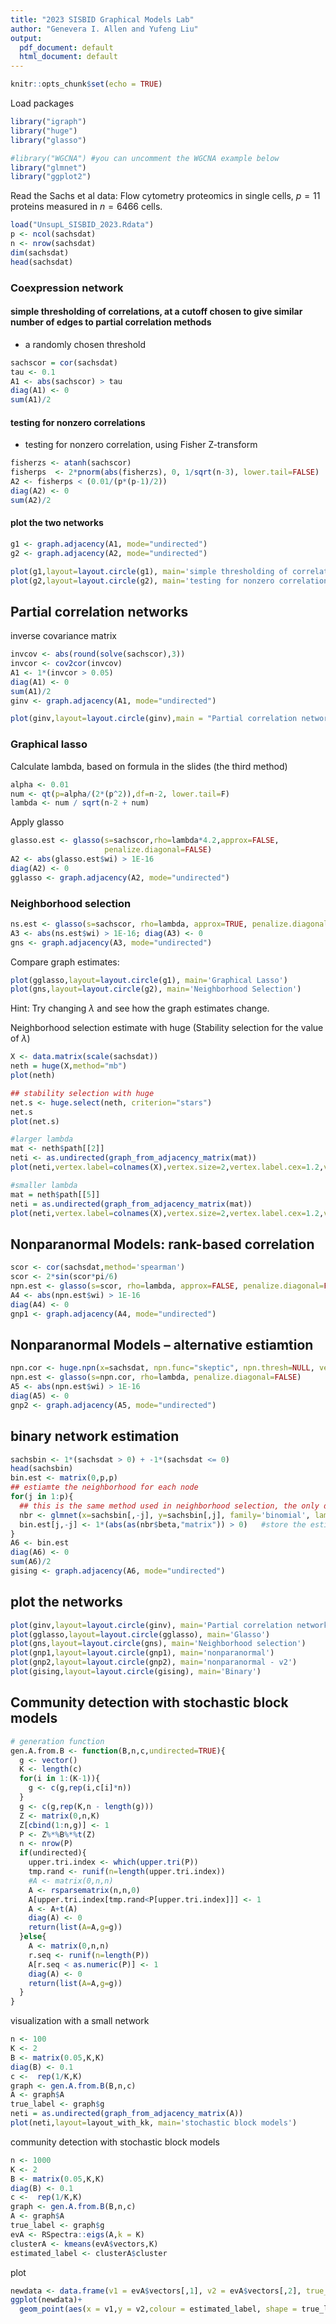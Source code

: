 ```yaml
---
title: "2023 SISBID Graphical Models Lab"
author: "Genevera I. Allen and Yufeng Liu"
output:
  pdf_document: default
  html_document: default
---
```


```r
knitr::opts_chunk$set(echo = TRUE)
```

Load packages
```r

library("igraph")
library("huge")
library("glasso")

#library("WGCNA") #you can uncomment the WGCNA example below
library("glmnet")
library("ggplot2")
```

Read the Sachs et al data: Flow cytometry proteomics in single cells, $p = 11$ proteins measured in $n = 6466$ cells.
```r
load("UnsupL_SISBID_2023.Rdata")
p <- ncol(sachsdat)
n <- nrow(sachsdat)
dim(sachsdat)
head(sachsdat)
```


### Coexpression network 
#### simple thresholding of correlations, at a cutoff chosen to give similar number of edges to partial correlation methods  
* a randomly chosen threshold
```r
sachscor = cor(sachsdat)
tau <- 0.1
A1 <- abs(sachscor) > tau
diag(A1) <- 0
sum(A1)/2
```


#### testing for nonzero correlations     
* testing for nonzero correlation, using Fisher Z-transform
```r
fisherzs <- atanh(sachscor)
fisherps  <- 2*pnorm(abs(fisherzs), 0, 1/sqrt(n-3), lower.tail=FALSE)
A2 <- fisherps < (0.01/(p*(p-1)/2))
diag(A2) <- 0
sum(A2)/2
```


#### plot the two networks
```r
g1 <- graph.adjacency(A1, mode="undirected")
g2 <- graph.adjacency(A2, mode="undirected")
```

```r
plot(g1,layout=layout.circle(g1), main='simple thresholding of correlations')
plot(g2,layout=layout.circle(g2), main='testing for nonzero correlations')

```

## Partial correlation networks  
inverse covariance matrix
```r
invcov <- abs(round(solve(sachscor),3)) 
invcor <- cov2cor(invcov)
A1 <- 1*(invcor > 0.05)
diag(A1) <- 0
sum(A1)/2
ginv <- graph.adjacency(A1, mode="undirected")
```

```r
plot(ginv,layout=layout.circle(ginv),main = "Partial correlation networks")
```

### Graphical lasso  
Calculate lambda, based on formula in the slides (the third method)
```r
alpha <- 0.01
num <- qt(p=alpha/(2*(p^2)),df=n-2, lower.tail=F)
lambda <- num / sqrt(n-2 + num)
```

Apply glasso
```r
glasso.est <- glasso(s=sachscor,rho=lambda*4.2,approx=FALSE,
                     penalize.diagonal=FALSE)
A2 <- abs(glasso.est$wi) > 1E-16
diag(A2) <- 0
gglasso <- graph.adjacency(A2, mode="undirected")
```

### Neighborhood selection
```r
ns.est <- glasso(s=sachscor, rho=lambda, approx=TRUE, penalize.diagonal=FALSE)
A3 <- abs(ns.est$wi) > 1E-16; diag(A3) <- 0
gns <- graph.adjacency(A3, mode="undirected")
```

Compare graph estimates:
```r
plot(gglasso,layout=layout.circle(g1), main='Graphical Lasso')
plot(gns,layout=layout.circle(g2), main='Neighborhood Selection')
```

Hint: Try changing $\lambda$ and see how the graph estimates change.


Neighborhood selection estimate with huge (Stability selection for the value of $\lambda$)  
```r
X <- data.matrix(scale(sachsdat))
neth = huge(X,method="mb")
plot(neth)
```


```r
## stability selection with huge
net.s <- huge.select(neth, criterion="stars")
net.s
plot(net.s)
```


```r
#larger lambda
mat <- neth$path[[2]]
neti <- as.undirected(graph_from_adjacency_matrix(mat))
plot(neti,vertex.label=colnames(X),vertex.size=2,vertex.label.cex=1.2,vertex.label.dist=1,layout=layout_with_kk)
```


```r
#smaller lambda
mat = neth$path[[5]]
neti = as.undirected(graph_from_adjacency_matrix(mat))
plot(neti,vertex.label=colnames(X),vertex.size=2,vertex.label.cex=1.2,vertex.label.dist=1,layout=layout_with_kk)
```

## Nonparanormal Models: rank-based correlation
```r
scor <- cor(sachsdat,method='spearman')
scor <- 2*sin(scor*pi/6)
npn.est <- glasso(s=scor, rho=lambda, approx=FALSE, penalize.diagonal=FALSE)
A4 <- abs(npn.est$wi) > 1E-16
diag(A4) <- 0
gnp1 <- graph.adjacency(A4, mode="undirected")
```

## Nonparanormal Models -- alternative estiamtion
```r
npn.cor <- huge.npn(x=sachsdat, npn.func="skeptic", npn.thresh=NULL, verbose=FALSE)
npn.est <- glasso(s=npn.cor, rho=lambda, penalize.diagonal=FALSE)
A5 <- abs(npn.est$wi) > 1E-16
diag(A5) <- 0
gnp2 <- graph.adjacency(A5, mode="undirected")
```

## binary network estimation
```r
sachsbin <- 1*(sachsdat > 0) + -1*(sachsdat <= 0)
head(sachsbin)
bin.est <- matrix(0,p,p)
## estiamte the neighborhood for each node 
for(j in 1:p){
  ## this is the same method used in neighborhood selection, the only difference is 'family'
  nbr <- glmnet(x=sachsbin[,-j], y=sachsbin[,j], family='binomial', lambda=lambda) 
  bin.est[j,-j] <- 1*(abs(as(nbr$beta,"matrix")) > 0)	#store the estimates in jth row of matrix
}
A6 <- bin.est
diag(A6) <- 0
sum(A6)/2
gising <- graph.adjacency(A6, mode="undirected")
```

## plot the networks
```r
plot(ginv,layout=layout.circle(ginv), main='Partial correlation networks')
plot(gglasso,layout=layout.circle(gglasso), main='Glasso')
plot(gns,layout=layout.circle(gns), main='Neighborhood selection')
plot(gnp1,layout=layout.circle(gnp1), main='nonparanormal')
plot(gnp2,layout=layout.circle(gnp2), main='nonparanormal - v2')
plot(gising,layout=layout.circle(gising), main='Binary')
```


<!-- ## WGCNA package  -->

<!-- ```{r} -->
<!-- # construct a weighted network -->
<!-- adj_wgcna <- adjacency(sachsdat,power = 6) -->
<!-- ``` -->

<!-- compare with correlation matrix and thresholded correlation matrix -->
<!-- ```{r} -->
<!-- heatmap(adj_wgcna,main = "weighted correlation matrix by WGCNA") -->

<!-- colnames(sachscor) = colnames(sachsdat) -->
<!-- rownames(sachscor) = colnames(sachsdat) -->
<!-- heatmap(sachscor,main = "correlation matrix") -->

<!-- thresholded_correlation <- sachscor*(abs(sachscor) > 0.1) -->
<!-- colnames(thresholded_correlation) = colnames(sachsdat) -->
<!-- rownames(thresholded_correlation) = colnames(sachsdat) -->
<!-- heatmap(thresholded_correlation, main = "thresholded correlation matrix") -->
<!-- ``` -->


## Community detection with stochastic block models

```r
# generation function
gen.A.from.B <- function(B,n,c,undirected=TRUE){
  g <- vector()
  K <- length(c)
  for(i in 1:(K-1)){
    g <- c(g,rep(i,c[i]*n))
  }
  g <- c(g,rep(K,n - length(g)))
  Z <- matrix(0,n,K)
  Z[cbind(1:n,g)] <- 1
  P <- Z%*%B%*%t(Z)
  n <- nrow(P)
  if(undirected){
    upper.tri.index <- which(upper.tri(P))
    tmp.rand <- runif(n=length(upper.tri.index))
    #A <- matrix(0,n,n)
    A <- rsparsematrix(n,n,0)
    A[upper.tri.index[tmp.rand<P[upper.tri.index]]] <- 1
    A <- A+t(A)
    diag(A) <- 0
    return(list(A=A,g=g)) 
  }else{
    A <- matrix(0,n,n)
    r.seq <- runif(n=length(P))
    A[r.seq < as.numeric(P)] <- 1
    diag(A) <- 0
    return(list(A=A,g=g)) 
  }
}
```


visualization with a small network
```r
n <- 100
K <- 2
B <- matrix(0.05,K,K)
diag(B) <- 0.1
c <-  rep(1/K,K)
graph <- gen.A.from.B(B,n,c)
A <- graph$A
true_label <- graph$g
neti = as.undirected(graph_from_adjacency_matrix(A))
plot(neti,layout=layout_with_kk, main='stochastic block models')
```

community detection with stochastic block models
```r
n <- 1000
K <- 2
B <- matrix(0.05,K,K)
diag(B) <- 0.1
c <-  rep(1/K,K)
graph <- gen.A.from.B(B,n,c)
A <- graph$A
true_label <- graph$g
evA <- RSpectra::eigs(A,k = K)
clusterA <- kmeans(evA$vectors,K)
estimated_label <- clusterA$cluster
```

plot
```r
newdata <- data.frame(v1 = evA$vectors[,1], v2 = evA$vectors[,2], true_label = as.factor(true_label), estimated_label =  as.factor(estimated_label))
ggplot(newdata)+
  geom_point(aes(x = v1,y = v2,colour = estimated_label, shape = true_label))
```



